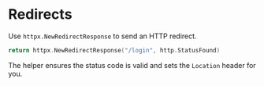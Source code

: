 # Redirects

Use `httpx.NewRedirectResponse` to send an HTTP redirect.

```go
return httpx.NewRedirectResponse("/login", http.StatusFound)
```

The helper ensures the status code is valid and sets the `Location` header for you.
